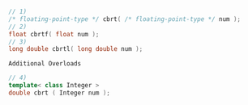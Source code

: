```cpp
// 1)
/* floating-point-type */ cbrt( /* floating-point-type */ num );
// 2)
float cbrtf( float num );
// 3)
long double cbrtl( long double num );
```

`Additional Overloads`

```cpp
// 4)
template< class Integer >
double cbrt ( Integer num );
```